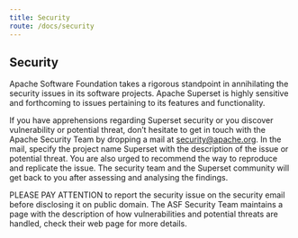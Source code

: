 ```yaml
---
title: Security
route: /docs/security
---
```


Security
-------------

Apache Software Foundation takes a rigorous standpoint in annihilating the security issues in its software projects. Apache Superset is highly sensitive and forthcoming to issues pertaining to its features and functionality.

If you have apprehensions regarding Superset security or you discover vulnerability or potential threat, don’t hesitate to get in touch with the Apache Security Team by dropping a mail at security@apache.org. In the mail, specify the project name Superset with the description of the issue or potential threat. You are also urged to recommend the way to reproduce and replicate the issue. The security team and the Superset community will get back to you after assessing and analysing the findings.

PLEASE PAY ATTENTION to report the security issue on the security email before disclosing it on public domain.
The ASF Security Team maintains a page with the description of how vulnerabilities and potential threats are handled, check their web page for more details.
